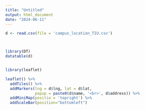 ```yaml
---
title: "Untitled"
output: html_document
date: "2024-06-11"
---
```


```r
d <- read.csv(file = 'campus_location_TIU.csv')



library(DT)
datatable(d)


library(leaflet)

leaflet() %>%
  addTiles() %>% 
  addMarkers(lng = d$lng, lat = d$lat,
             popup = paste0(d$name, '<br>', d$address)) %>% 
  addMiniMap(positio = 'topright') %>%
  addScaleBar(position="bottomleft")
```

